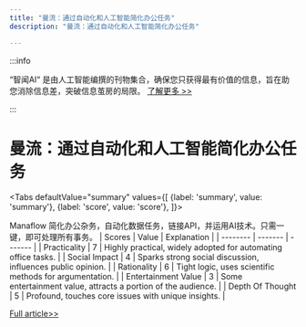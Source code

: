 ```yaml
---
title: "曼流：通过自动化和人工智能简化办公任务"
description: "曼流：通过自动化和人工智能简化办公任务"

---
```



:::info

“智闻AI“ 是由人工智能编撰的刊物集合，确保您只获得最有价值的信息，旨在助您消除信息差，突破信息茧房的局限。  [了解更多 >>](/)

:::

# 曼流：通过自动化和人工智能简化办公任务


<Tabs
	defaultValue="summary"
	values={[
	{label: 'summary', value: 'summary'},
	{label: 'score', value: 'score'},
]}>
<TabItem value="summary">


Manaflow 简化办公杂务，自动化数据任务，链接API，并运用AI技术。只需一键，即可处理所有事务。
</TabItem>
<TabItem value="score">
	| Scores     | Value   | Explanation |
	| -------- | ------- | ------- |
	| Practicality  | 7    | Highly practical, widely adopted for automating office tasks.    |
	| Social Impact | 4     | Sparks strong social discussion, influences public opinion.    |
	| Rationality    | 6    | Tight logic, uses scientific methods for argumentation.    |
	| Entertainment Value    | 3    | Some entertainment value, attracts a portion of the audience.    |
	| Depth Of Thought    | 5    | Profound, touches core issues with unique insights.    |
</TabItem>
</Tabs>

[Full article>>](https://www.producthunt.com/posts/manaflow)
